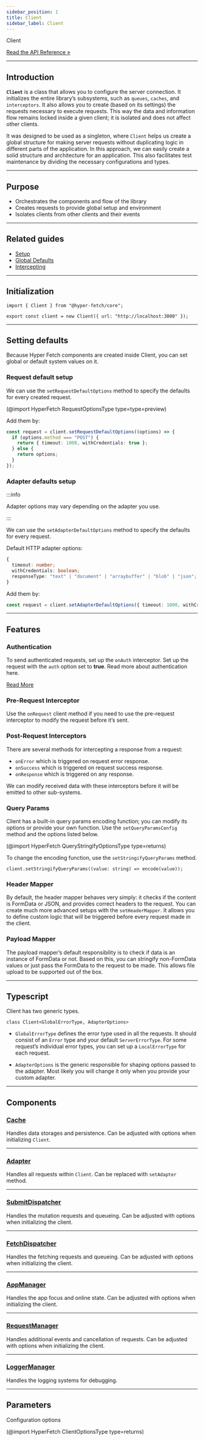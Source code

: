 ```yaml
---
sidebar_position: 1
title: Client
sidebar_label: Client
---
```


<div class="api-link">
  <div class="api-link-title">Client</div>
  <div class="api-link-sub-title">

[Read the API Reference »](/api/Hyper-Fetch/Class/Client.mdx)

  </div>
</div>

---

## Introduction

**`Client`** is a class that allows you to configure the server connection. It initializes the entire library’s
subsystems, such as `queues`, `caches`, and `interceptors`. It also allows you to create (based on its settings) the
requests necessary to execute requests. This way the data and information flow remains locked inside a given client; it
is isolated and does not affect other clients.

It was designed to be used as a singleton, where `Client` helps us create a global structure for making server requests
without duplicating logic in different parts of the application. In this approach, we can easily create a solid
structure and architecture for an application. This also facilitates test maintenance by dividing the necessary
configurations and types.

---

## Purpose

- Orchestrates the components and flow of the library
- Creates requests to provide global setup and environment
- Isolates clients from other clients and their events

---

## Related guides

- [Setup](/guides/01-basic/setup.mdx)
- [Global Defaults](/guides/01-basic/global-defaults.mdx)
- [Intercepting](/guides/02-advanced/intercepting.mdx)

---

## Initialization

```tsx
import { Client } from "@hyper-fetch/core";

export const client = new Client({ url: "http://localhost:3000" });
```

---

## Setting defaults

Because Hyper Fetch components are created inside Client, you can set global or default system values on it.

### Request default setup

We can use the `setRequestDefaultOptions` method to specify the defaults for every created request.

(@import HyperFetch RequestOptionsType type=type=preview)

Add them by:

```ts
const request = client.setRequestDefaultOptions((options) => {
  if (options.method === "POST") {
    return { timeout: 1000, withCredentials: true };
  } else {
    return options;
  }
});
```

### Adapter defaults setup

:::info

Adapter options may vary depending on the adapter you use.

:::

We can use the `setAdapterDefaultOptions` method to specify the defaults for every request.

Default HTTP adapter options:

```ts
{
  timeout: number;
  withCredentials: boolean;
  responseType: "text" | "document" | "arraybuffer" | "blob" | "json";
}
```

Add them by:

```ts
const request = client.setAdapterDefaultOptions({ timeout: 1000, withCredentials: true });
```

---

## Features

### Authentication

To send authenticated requests, set up the `onAuth` interceptor. Set up the request with the `auth` option set to
**true**. Read more about authentication here.

[Read More](/guides/01-basic/authentication.mdx)

### Pre-Request Interceptor

Use the `onRequest` client method if you need to use the pre-request interceptor to modify the request before it’s sent.

### Post-Request Interceptors

There are several methods for intercepting a response from a request:

- `onError` which is triggered on request error response.
- `onSuccess` which is triggered on request success response.
- `onResponse` which is triggered on any response.

We can modify received data with these interceptors before it will be emitted to other sub-systems.

### Query Params

Client has a built-in query params encoding function; you can modify its options or provide your own function. Use the
`setQueryParamsConfig` method and the options listed below.

(@import HyperFetch QueryStringifyOptionsType type=returns)

To change the encoding function, use the `setStringifyQueryParams` method.

```tsx
client.setStringifyQueryParams((value: string) => encode(value));
```

### Header Mapper

By default, the header mapper behaves very simply: it checks if the content is FormData or JSON, and provides correct
headers to the request. You can create much more advanced setups with the `setHeaderMapper`. It allows you to define
custom logic that will be triggered before every request made in the client.

### Payload Mapper

The payload mapper’s default responsibility is to check if data is an instance of FormData or not. Based on this, you
can stringify non-FormData values or just pass the FormData to the request to be made. This allows file upload to be
supported out of the box.

---

## Typescript

Client has two generic types.

```tsx
class Client<GlobalErrorType, AdapterOptions>
```

- `GlobalErrorType` defines the error type used in all the requests. It should consist of an `Error` type and your
  default `ServerErrorType`. For some request’s individual error types, you can set up a `LocalErrorType` for each
  request.

- `AdapterOptions` is the generic responsible for shaping options passed to the adapter. Most likely you will change it
  only when you provide your custom adapter.

---

## Components

### [Cache](/api/Hyper-Fetch/Class/Cache.mdx)

Handles data storages and persistence. Can be adjusted with options when initializing `Client`.

---

### [Adapter](/api/Hyper-Fetch/Function/adapter.mdx)

Handles all requests within `Client`. Can be replaced with `setAdapter` method.

---

### [SubmitDispatcher](/api/Hyper-Fetch/Class/Dispatcher.mdx)

Handles the mutation requests and queueing. Can be adjusted with options when initializing the client.

---

### [FetchDispatcher](/api/Hyper-Fetch/Class/Dispatcher.mdx)

Handles the fetching requests and queueing. Can be adjusted with options when initializing the client.

---

### [AppManager](/api/Hyper-Fetch/Class/AppManager.mdx)

Handles the app focus and online state. Can be adjusted with options when initializing the client.

---

### [RequestManager](/api/Hyper-Fetch/Class/RequestManager.mdx)

Handles additional events and cancellation of requests. Can be adjusted with options when initializing the client.

---

### [LoggerManager](/api/Hyper-Fetch/Class/LoggerManager.mdx)

Handles the logging systems for debugging.

---

## Parameters

Configuration options

(@import HyperFetch ClientOptionsType type=returns)

<!-- ## Authentication

1. Adding the headers to the request during authentication

```tsx
export const client = new Client({ url }).onAuth((request) => {
  const state = store.getState();
  const authToken = state.auth.token;

  // Before each request with setting "auth: true" add the Bearer token
  return request.setHeaders({
    ...request.headers,
    Authorization: `Bearer ${authToken}`,
  });
});

export const getUsers = client.createRequest<{ name: string; email: string }>()({
  method: "GET",
  endpoint: "/users",
  auth: true, // Important!
});
```

2. Refreshing the token

```tsx
export const client = new Client({ url }).onError(async (res, request) => {
  const status = res[2];
  const refreshToken = localStorage.getItem(REFRESH_TOKEN_STORAGE_FIELD);

  // Check if request has the used value - this will ensure you will not go into infinite loop
  if (!request.used && refreshToken && status === 401) {
    // Prepare the refresh token request
    const postRefreshToken = client.createRequest<LoginResponse, LoginData>()({
      endpoint: "/refresh-token",
      method: "POST",
    });

    // Call the request to receive new tokens
    const [data] = await postRefreshToken.setData({ refreshToken }).exec();

    if (data) {
      // Safe the new tokens
      localStorage.setItem(TOKEN_STORAGE_FIELD, data.token);
      localStorage.setItem(REFRESH_TOKEN_STORAGE_FIELD, data.refreshToken);
      // Repeat the request
      return request.setUsed(true).send();
    }
  }
  // Return the initial response is something goes wrong
  return res;
});
``` -->

<!--

- connection graph with request and other systems

-->

<!--
## TODOS and examples

- TODO - subsection for Client -> providing own adapter (other than XHR) + options
- TODO - subsection for Client -> providing own cache.
- TODO - subsection for Client -> section for providing own Manager implementation.
- TODO - subsection for Client -> section for providing own queues implementation. -->
